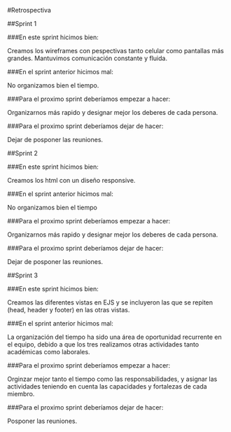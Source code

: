 #Retrospectiva 

##Sprint 1 

###En este sprint hicimos bien: 

Creamos los wireframes con pespectivas tanto celular como pantallas más grandes. Mantuvimos comunicación constante y fluida. 

###En el sprint anterior hicimos mal:

No organizamos bien el tiempo.

###Para el proximo sprint deberíamos empezar a hacer: 

Organizarnos más rapido y designar mejor los deberes de cada persona. 

###Para el proximo sprint deberíamos dejar de hacer:

Dejar de posponer las reuniones. 


##Sprint 2

###En este sprint hicimos bien:

Creamos los html con un diseño responsive.  

###En el sprint anterior hicimos mal:

No organizamos bien el tiempo 

###Para el proximo sprint deberíamos empezar a hacer:

Organizarnos más rapido y designar mejor los deberes de cada persona. 

###Para el proximo sprint deberíamos dejar de hacer: 

Dejar de posponer las reuniones.


##Sprint 3

###En este sprint hicimos bien:

Creamos las diferentes vistas en EJS y se incluyeron las que se repiten (head, header y footer) en las otras vistas.

###En el sprint anterior hicimos mal:

La organización del tiempo ha sido una área de oportunidad recurrente en el equipo, debido a que los tres realizamos otras actividades tanto académicas como laborales.

###Para el proximo sprint deberíamos empezar a hacer:

Orginzar mejor tanto el tiempo como las responsabilidades, y asignar las actividades teniendo en cuenta las capacidades y fortalezas de cada miembro.

###Para el proximo sprint deberíamos dejar de hacer: 

Posponer las reuniones.